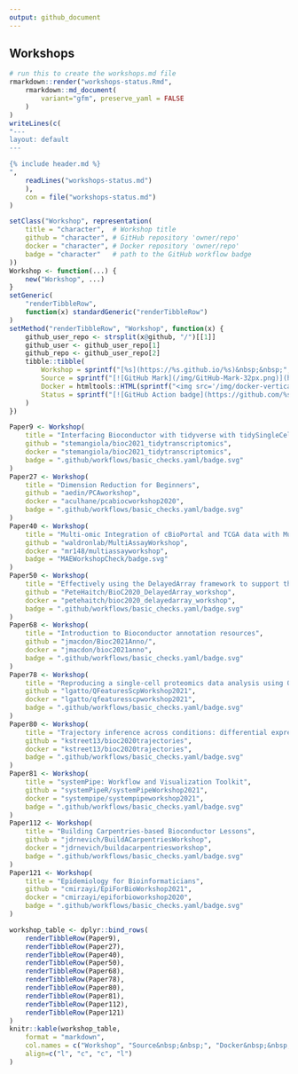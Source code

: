 ```yaml
---
output: github_document
---
```


## Workshops

```r
# run this to create the workshops.md file
rmarkdown::render("workshops-status.Rmd",
    rmarkdown::md_document(
        variant="gfm", preserve_yaml = FALSE
    )
)
writeLines(c(
"---
layout: default
---

{% include header.md %}
",
    readLines("workshops-status.md")
    ),
    con = file("workshops-status.md")
)
```

```r
setClass("Workshop", representation(
    title = "character",  # Workshop title
    github = "character", # GitHub repository 'owner/repo'
    docker = "character", # Docker repository 'owner/repo'
    badge = "character"   # path to the GitHub workflow badge
))
Workshop <- function(...) {
    new("Workshop", ...)
}
setGeneric(
    "renderTibbleRow",
    function(x) standardGeneric("renderTibbleRow")
)
setMethod("renderTibbleRow", "Workshop", function(x) {
    github_user_repo <- strsplit(x@github, "/")[[1]]
    github_user <- github_user_repo[1]
    github_repo <- github_user_repo[2]
    tibble::tibble(
        Workshop = sprintf("[%s](https://%s.github.io/%s)&nbsp;&nbsp;", x@title, github_user, github_repo),
        Source = sprintf("[![GitHub Mark](/img/GitHub-Mark-32px.png)](https://github.com/%s)", x@github),
        Docker = htmltools::HTML(sprintf("<img src='/img/docker-vertical-logo-monochromatic.png' alt='Girl in a jacket' width='32' height='32'>")),
        Status = sprintf("[![GitHub Action badge](https://github.com/%s/workflows/%s)](https://github.com/%s/actions)", x@github, x@badge, x@github)
    )
})
```

```r
Paper9 <- Workshop(
    title = "Interfacing Bioconductor with tidyverse with tidySingleCellExperiment and tidySummarisedExperiment",
    github = "stemangiola/bioc2021_tidytranscriptomics",
    docker = "stemangiola/bioc2021_tidytranscriptomics",
    badge = ".github/workflows/basic_checks.yaml/badge.svg"
)
Paper27 <- Workshop(
    title = "Dimension Reduction for Beginners",
    github = "aedin/PCAworkshop",
    docker = "aculhane/pcabiocworkshop2020",
    badge = ".github/workflows/basic_checks.yaml/badge.svg"
)
Paper40 <- Workshop(
    title = "Multi-omic Integration of cBioPortal and TCGA data with MultiAssayExperiment",
    github = "waldronlab/MultiAssayWorkshop",
    docker = "mr148/multiassayworkshop",
    badge = "MAEWorkshopCheck/badge.svg"
)
Paper50 <- Workshop(
    title = "Effectively using the DelayedArray framework to support the analysis of large datasets",
    github = "PeteHaitch/BioC2020_DelayedArray_workshop",
    docker = "petehaitch/bioc2020_delayedarray_workshop",
    badge = ".github/workflows/basic_checks.yaml/badge.svg"
)
Paper68 <- Workshop(
    title = "Introduction to Bioconductor annotation resources",
    github = "jmacdon/Bioc2021Anno/",
    docker = "jmacdon/bioc2021anno",
    badge = ".github/workflows/basic_checks.yaml/badge.svg"
)
Paper78 <- Workshop(
    title = "Reproducing a single-cell proteomics data analysis using QFeatures and scp",
    github = "lgatto/QFeaturesScpWorkshop2021",
    docker = "lgatto/qfeaturesscpworkshop2021",
    badge = ".github/workflows/basic_checks.yaml/badge.svg"
)
Paper80 <- Workshop(
    title = "Trajectory inference across conditions: differential expression and differential progression",
    github = "kstreet13/bioc2020trajectories",
    docker = "kstreet13/bioc2020trajectories",
    badge = ".github/workflows/basic_checks.yaml/badge.svg"
)
Paper81 <- Workshop(
    title = "systemPipe: Workflow and Visualization Toolkit",
    github = "systemPipeR/systemPipeWorkshop2021",
    docker = "systempipe/systempipeworkshop2021",
    badge = ".github/workflows/basic_checks.yaml/badge.svg"
)
Paper112 <- Workshop(
    title = "Building Carpentries-based Bioconductor Lessons",
    github = "jdrnevich/BuildACarpentriesWorkshop",
    docker = "jdrnevich/buildacarpentriesworkshop",
    badge = ".github/workflows/basic_checks.yaml/badge.svg"
)
Paper121 <- Workshop(
    title = "Epidemiology for Bioinformaticians",
    github = "cmirzayi/EpiForBioWorkshop2021",
    docker = "cmirzayi/epiforbioworkshop2020",
    badge = ".github/workflows/basic_checks.yaml/badge.svg"
)
```

```r
workshop_table <- dplyr::bind_rows(
    renderTibbleRow(Paper9),
    renderTibbleRow(Paper27),
    renderTibbleRow(Paper40),
    renderTibbleRow(Paper50),
    renderTibbleRow(Paper68),
    renderTibbleRow(Paper78),
    renderTibbleRow(Paper80),
    renderTibbleRow(Paper81),
    renderTibbleRow(Paper112),
    renderTibbleRow(Paper121)
)
knitr::kable(workshop_table,
    format = "markdown",
    col.names = c("Workshop", "Source&nbsp;&nbsp;", "Docker&nbsp;&nbsp;", "Status"),
    align=c("l", "c", "c", "l")
)
```
